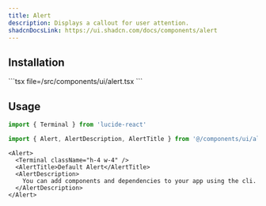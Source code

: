 ```yaml
---
title: Alert
description: Displays a callout for user attention.
shadcnDocsLink: https://ui.shadcn.com/docs/components/alert
---
```


<ComponentPreview component="alert" />

## Installation

<Installation component="alert">
  ```tsx file=<rootDir>/src/components/ui/alert.tsx
  ```
</Installation>

## Usage

```ts
import { Terminal } from 'lucide-react'

import { Alert, AlertDescription, AlertTitle } from '@/components/ui/alert'
```

```tsx
<Alert>
  <Terminal className="h-4 w-4" />
  <AlertTitle>Default Alert</AlertTitle>
  <AlertDescription>
    You can add components and dependencies to your app using the cli.
  </AlertDescription>
</Alert>
```